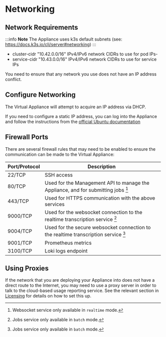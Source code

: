 # Networking

## Network Requirements

:::info **Note**
The Appliance uses k3s default subnets (see: https://docs.k3s.io/cli/server#networking)
:::

- cluster-cidr "10.42.0.0/16"	IPv4/IPv6 network CIDRs to use for pod IPs-
- service-cidr "10.43.0.0/16"	IPv4/IPv6 network CIDRs to use for service IPs

You need to ensure that any network you use does not have an IP address conflict.

## Configure Networking

The Virtual Appliance will attempt to acquire an IP address via DHCP.

If you need to configure a static IP address, you can log into the Appliance and follow the instructions from the [official Ubuntu documentation](https://help.ubuntu.com/stable/ubuntu-help/net-manual.html.en)

## Firewall Ports

There are several firewall rules that may need to be enabled to ensure the communication can be made to the Virtual Appliance:

| Port/Protocol | Description                                                                         |
| ------------- | ----------------------------------------------------------------------------------- |
| 22/TCP        | SSH access                                                                          |
| 80/TCP        | Used for the Management API to manage the Appliance, and for submitting jobs [^1]   |
| 443/TCP       | Used for HTTPS communication with the above services                                |
| 9000/TCP      | Used for the websocket connection to the realtime transcription service [^2]        |
| 9004/TCP      | Used for the secure websocket connection to the realtime transcription service [^2] |
| 9001/TCP      | Prometheus metrics                                                                  |
| 3100/TCP      | Loki logs endpoint                                                                  |

[^2]: Jobs service only available in `batch` mode.
[^1]: Websocket service only available in `realtime` mode.

## Using Proxies

If the network that you are deploying your Appliance into does not have a direct route to the Internet, you may need to use a proxy server in order to talk to the cloud-based usage reporting service. See the relevant section in [Licensing](/deployments/virtual-appliance/installation/licensing) for details on how to set this up.
